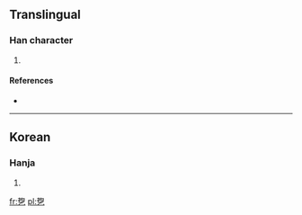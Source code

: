 ==Translingual==

===Han character===
{{Han char|rn=5|rad=乙|as=08|sn=9|four=|canj=手口弓 (QRN)}}

# {{defn|Han|sort=乙08}}

====References====
* {{Han ref|kx=0084.241|dkj=|dj=|hdz=|uh=341D|ud=13341|bh=|bd=}}

----

==Korean==

===Hanja===
{{ko-hanja|hangeul=굴|rv=gul|mr=kul|y=kwul}}

# {{defn|Korean|sort=乙08}}

[[fr:㐝]]
[[pl:㐝]]